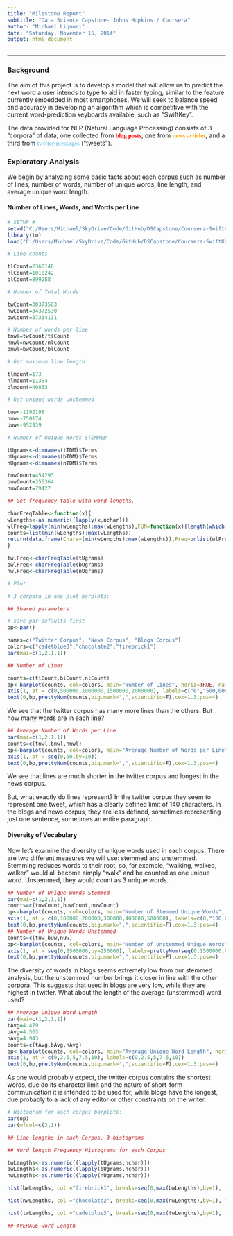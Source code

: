 ```yaml
---
title: "Milestone Report"
subtitle: "Data Science Capstone- Johns Hopkins / Coursera"
author: "Michael Liquori"
date: "Saturday, November 15, 2014"
output: html_document
---
```

<hr>

### Background

The aim of this project is to develop a model that will allow us to predict the next word a user intends to type to aid in faster typing, similar to the feature currently embedded in most smartphones. We will seek to balance speed and accuracy in developing an algorithm which is competitive with the current word-prediction keyboards available, such as "SwiftKey".

The data provided for NLP (Natural Language Processing) consists of 3 "corpora" of data, one collected from <font color="red" face="bold">**blog posts**</font>, one from <font color="orange" face="bold">**news articles**</font>, and a third from <font color="skyblue" face="bold">**twitter messages**</font> ("tweets"). 

### Exploratory Analysis

We begin by analyzing some basic facts about each corpus such as number of lines, number of words, number of unique words, line length, and average unique word length.

#### Number of Lines, Words, and Words per Line

```r

# SETUP #
setwd("C:/Users/Michael/SkyDrive/Code/GitHub/DSCapstone/Coursera-SwiftKey/final/en_US")
library(tm)
load("C:/Users/Michael/SkyDrive/Code/GitHub/DSCapstone/Coursera-SwiftKey/final/en_US/RanMdownScriptFullProcessing.RData")

# Line counts

tlCount=2360148
nlCount=1010242
blCount=899288

# Number of Total Words

twCount=30373583
nwCount=34372530
bwCount=37334131

# Number of words per line
tnwl=twCount/tlCount
nnwl=nwCount/nlCount
bnwl=bwCount/blCount

# Get maximum line length

tlmount=173
nlmount=11384
blmount=40833

# Get unique words unstemmed

tuw<-1192198
nuw<-750174
buw<-952939

# Number of Unique Words STEMMED

tUgrams<-dimnames(tTDM)$Terms
bUgrams<-dimnames(bTDM)$Terms
nUgrams<-dimnames(nTDM)$Terms

tuwCount=454293
buwCount=355364
nuwCount=79427

## Get frequency table with word lengths.

charFreqTable<-function(x){
wLengths<-as.numeric((lapply(x,nchar)))
wlFreq=lapply(min(wLengths):max(wLengths),FUN=function(x){length(which(wLengths==x))})
counts=list(min(wLengths):max(wLengths))
return(data.frame(Chars=(min(wLengths):max(wLengths)),Freq=unlist(wlFreq)))
}

twlFreq<-charFreqTable(tUgrams)
bwlFreq<-charFreqTable(bUgrams)
nwlFreq<-charFreqTable(nUgrams)

# Plot

# 3 corpora in one plot barplots:

## Shared parameters

# save par defaults first
op<-par()

names=c("Twitter Corpus", "News Corpus", "Blogs Corpus")
colors=c("cadetblue3","chocolate2","firebrick1")
par(mai=c(1,2,1,1))

## Number of Lines

counts=c(tlCount,blCount,nlCount)
bp<-barplot(counts, col=colors, main="Number of Lines", horiz=TRUE, names.arg=names, las=1, axes=FALSE)
axis(1, at = c(0,500000,1000000,1500000,2000000), labels=c("0","500,000","1,000,000","1,500,000","2,000,000"))
text(0,bp,prettyNum(counts,big.mark=",",scientific=F),cex=1.3,pos=4) 
```

We see that the twitter corpus has many more lines than the others. But how many words are in each line?

```r

## Average Number of Words per Line
par(mai=c(1,2,1,1))
counts=c(tnwl,bnwl,nnwl)
bp<-barplot(counts, col=colors, main="Average Number of Words per Line", horiz=TRUE, names.arg=names, las=1, axes=FALSE, xlim=c(0,50))
axis(1, at = seq(0,50,by=10))
text(0,bp,prettyNum(counts,big.mark=",",scientific=F),cex=1.3,pos=4) 
```

We see that lines are much shorter in the twitter corpus and longest in the news corpus. 

But, what exactly do lines represent? In the twitter corpus they seem to represent one tweet, which has a clearly defined limit of 140 characters. In the blogs and news corpus, they are less defined, sometimes representing just one sentence, sometimes an entire paragraph. 

#### Diversity of Vocabulary

Now let's examine the diversity of unique words used in each corpus. There are two different measures we will use: stemmed and unstemmed. Stemming reduces words to their root, so, for example, "walking, walked, walker" would all become simply "walk" and be counted as one unique word. Unstemmed, they would count as 3 unique words.

```r
## Number of Unique Words Stemmed
par(mai=c(1,2,1,1))
counts=c(tuwCount,buwCount,nuwCount)
bp<-barplot(counts, col=colors, main="Number of Stemmed Unique Words", horiz=TRUE, names.arg=names, las=1, axes=FALSE, xlim=c(0,500000))
axis(1, at = c(0,100000,200000,300000,400000,500000), labels=c(0,"100,000","200,000","300,000","400,000","500,000"))
text(0,bp,prettyNum(counts,big.mark=",",scientific=F),cex=1.3,pos=4) 
## Number of Unique Words Unstemmed
counts=c(tuw,buw,nuw)
bp<-barplot(counts, col=colors, main="Number of Unstemmed Unique Words", horiz=TRUE, names.arg=names, las=1, axes=FALSE, xlim=c(0,1500000))
axis(1, at = seq(0,1500000,by=250000), labels=prettyNum(seq(0,1500000,by=250000),big.mark=",",scientific=F))
text(0,bp,prettyNum(counts,big.mark=",",scientific=F),cex=1.3,pos=4) 

```

The diversity of words in blogs seems extremely low from our stemmed analysis, but the unstemmed number brings it closer in line with the other corpora. This suggests that used in blogs are very low, while they are highest in twitter. What about the length of the average (unstemmed) word used?

```r
## Average Unique Word Length
par(mai=c(1,2,1,1))
tAvg=4.479
bAvg=4.563
nAvg=4.943
counts=c(tAvg,bAvg,nAvg)
bp<-barplot(counts, col=colors, main="Average Unique Word Length", horiz=TRUE, names.arg=names, las=1, axes=FALSE, xlim=c(0,10))
axis(1, at = c(0,2.5,5,7.5,10), labels=c(0,2.5,5,7.5,10))
text(0,bp,prettyNum(counts,big.mark=",",scientific=F),cex=1.3,pos=4) 
```

As one would probably expect, the twitter corpus contains the shortest words, due do its character limit and the nature of short-form communication it is intended to be used for, while blogs have the longest, due probably to a lack of any editor or other constraints on the writer.

```r
# Histogram for each corpus barplots:
par(op)
par(mfcol=c(3,1))

## Line lengths in each Corpus, 3 histograms

## Word length Frequency Histograms for each Corpus

twLengths<-as.numeric((lapply(tUgrams,nchar)))
bwLengths<-as.numeric((lapply(bUgrams,nchar)))
nwLengths<-as.numeric((lapply(nUgrams,nchar)))

hist(bwLengths, col ="firebrick1", breaks=seq(0,max(bwLengths),by=1), main="Blogs Corpus Word-Lengths", xlab = "Values", cex.lab = 1.3,xlim=c(0,25))

hist(nwLengths, col ="chocolate2", breaks=seq(0,max(nwLengths),by=1), main="News Corpus Word-Lengths", xlab = "Values", cex.lab = 1.3,xlim=c(0,25))

hist(twLengths, col ="cadetblue3", breaks=seq(0,max(twLengths),by=1), main="Twitter Corpus Word-Lengths", xlab = "Values", cex.lab = 1.3, xlim=c(0,25))

## AVERAGE word Length


```
